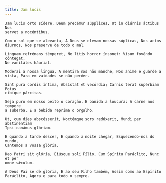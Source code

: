 ```yaml
---
title: Jam lucis
---
```


<div class="side-by-side not-content">

    Jam lucis orto sídere, Deum precémur súpplices, Ut in diúrnis áctibus Nos
    servet a nocéntibus.

    Com o sol que se alevanta, A Deus se elevam nossas súplicas, Nos actos
    diurnos, Nos preserve de todo o mal.

    Linguam refrénans témperet, Ne litis horror ínsonet: Visum fovéndo cóntegat,
    Ne vanitátes háuriat.

    Moderai a nossa língua, A mentira nos não manche, Nos anime e guarde a
    vista, Para em vaidades se não perder.

    Sint pura cordis íntima, Absístat et vecórdia; Carnis terat supérbiam Potus
    cibíque párcitas.

    Seja puro em nosso peito o coração, E banida a loucura: A carne nos tempere
    a suberba, E a bebida reprima o orgulho.

    Ut, cum dies abscésserit, Noctémque sors redúxerit, Mundi per abstinéntiam
    Ipsi canámus glóriam.

    E quando a tarde descer, E quando a noite chegar, Esquecendo-nos do mundo,
    Cantemos a vossa glória.

    Deo Patri sit glória, Eiúsque soli Fílio, Cum Spíritu Paráclito, Nunc et per
    omne sǽculum.

    A Deus Pai se dê glória, E ao seu Filho também, Assim como ao Espírito
    Paráclito, Agora e para todo o sempre.

</div>
